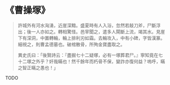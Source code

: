 # 《曹操塚》

> 許城外有河水洶湧，近崖深黯。盛夏時有人入浴，忽然若敲刀斧，尸斷浮出；後一人亦如之。轉相驚怪。邑宰聞之，遣多人閘斷上流，竭其水。見崖下有深洞，中置轉輪，輪上排利刃如霜。去輪攻入，中有小碑，字皆漢篆。細視之，則曹孟德墓也。破棺散骨，所殉金寶盡取之。
>
> 異史氏曰：「後賢詩云：『盡掘七十二疑塚，必有一塚葬君尸。』寧知竟在七十二塚之外乎？奸哉瞞也！然千餘年而朽骨不保，變詐亦復何益？嗚呼，瞞之智正瞞之愚也！」

TODO
